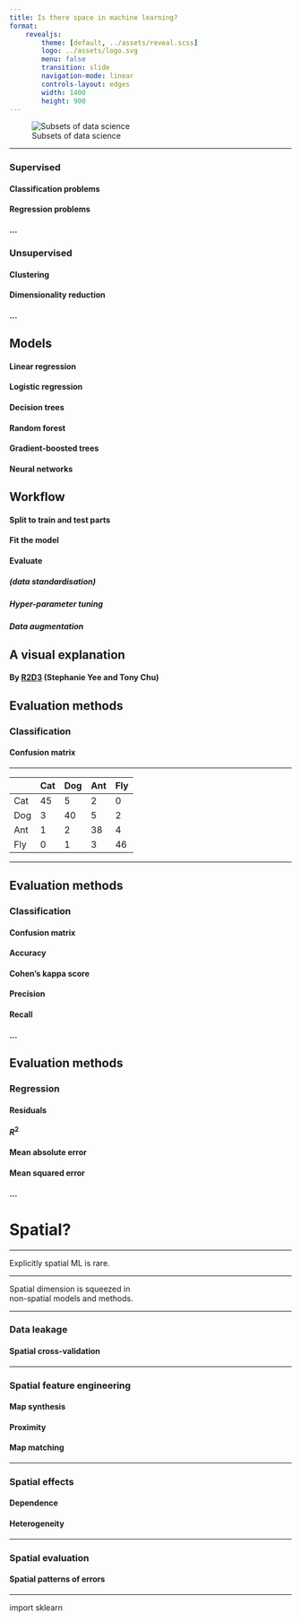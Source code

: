 ```yaml
---
title: Is there space in machine learning?
format:
    revealjs:
        theme: [default, ../assets/reveal.scss]
        logo: ../assets/logo.svg
        menu: false
        transition: slide
        navigation-mode: linear
        controls-layout: edges
        width: 1400
        height: 900
---
```


![Subsets of data science](fig/ai_diagram.png)

---

### Supervised

#### Classification problems {.fragment .fade-in}
#### Regression problems {.fragment .fade-in}
#### ... {.fragment .fade-in}

### Unsupervised {.fragment .fade-in}

#### Clustering {.fragment .fade-in}
#### Dimensionality reduction {.fragment .fade-in}
#### ... {.fragment .fade-in}

## Models

#### Linear regression {.fragment .fade-in}
#### Logistic regression {.fragment .fade-in}
#### Decision trees {.fragment .fade-in}
#### Random forest {.fragment .fade-in}
#### Gradient-boosted trees {.fragment .fade-in}
#### Neural networks {.fragment .fade-in}

## Workflow

#### Split to train and test parts {.fragment .fade-in}
#### Fit the model {.fragment .fade-in}
#### Evaluate {.fragment .fade-in}

##### (data standardisation) {.fragment .fade-in}
##### Hyper-parameter tuning {.fragment .fade-in}
##### Data augmentation {.fragment .fade-in}


## A visual explanation
#### By [R2D3](http://www.r2d3.us/visual-intro-to-machine-learning-part-1/) (Stephanie Yee and Tony Chu)

## Evaluation methods

### Classification {.fragment .fade-in}
#### Confusion matrix {.fragment .fade-in}

---

::: {.r-fit-text}

|        | Cat   | Dog   | Ant   | Fly    |
|--------|-------|-------|-------|--------|
| Cat    | 45    | 5     | 2     | 0      |
| Dog    | 3     | 40    | 5     | 2      |
| Ant    | 1     | 2     | 38    | 4      |
| Fly    | 0     | 1     | 3     | 46     |

:::
---


## Evaluation methods

### Classification
#### Confusion matrix
#### Accuracy {.fragment .fade-in}
#### Cohen's kappa score {.fragment .fade-in}
#### Precision {.fragment .fade-in}
#### Recall {.fragment .fade-in}
#### ... {.fragment .fade-in}

## Evaluation methods

### Regression {.fragment .fade-in}
#### Residuals {.fragment .fade-in}
#### $R^2$ {.fragment .fade-in}
#### Mean absolute error {.fragment .fade-in}
#### Mean squared error {.fragment .fade-in}
#### ... {.fragment .fade-in}

# Spatial?

---

::: {.r-fit-text .absolute top=30%}
Explicitly spatial ML is rare.
:::

---

::: {.r-fit-text .absolute top=30%}
Spatial dimension is squeezed in<br>non-spatial models and methods.
:::

---

### Data leakage
#### Spatial cross-validation {.fragment .fade-in}

---

### Spatial feature engineering
#### Map synthesis {.fragment .fade-in}
#### Proximity {.fragment .fade-in}
#### Map matching {.fragment .fade-in}

---

### Spatial effects
#### Dependence {.fragment .fade-in}
#### Heterogeneity {.fragment .fade-in}

---

### Spatial evaluation
#### Spatial patterns of errors {.fragment .fade-in}

---

::: {.r-fit-text .absolute top=25%}
import sklearn
:::
